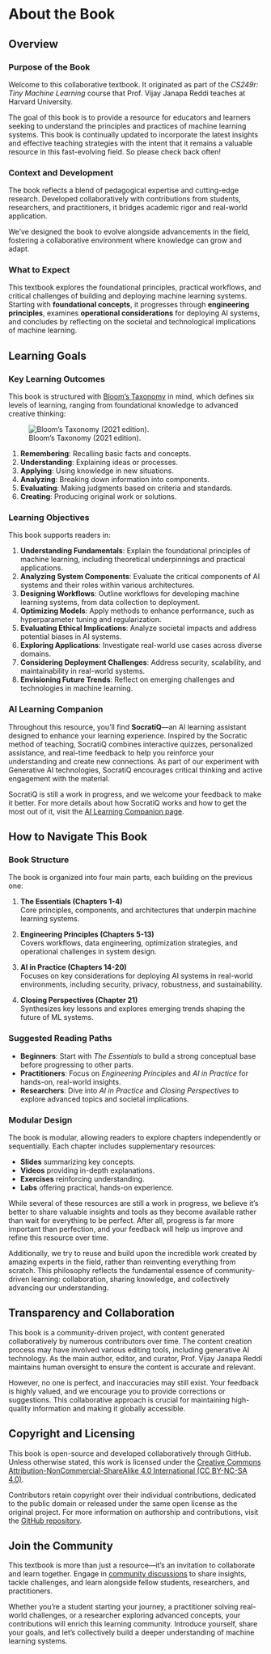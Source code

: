 # About the Book {.unnumbered}

## Overview

### Purpose of the Book

Welcome to this collaborative textbook. It originated as part of the *CS249r: Tiny Machine Learning* course that Prof. Vijay Janapa Reddi teaches at Harvard University. 

The goal of this book is to provide a resource for educators and learners seeking to understand the principles and practices of machine learning systems. This book is continually updated to incorporate the latest insights and effective teaching strategies with the intent that it remains a valuable resource in this fast-evolving field. So please check back often!

### Context and Development

The book reflects a blend of pedagogical expertise and cutting-edge research. Developed collaboratively with contributions from students, researchers, and practitioners, it bridges academic rigor and real-world application.

We've designed the book to evolve alongside advancements in the field, fostering a collaborative environment where knowledge can grow and adapt.

### What to Expect

This textbook explores the foundational principles, practical workflows, and critical challenges of building and deploying machine learning systems. Starting with **foundational concepts**, it progresses through **engineering principles**, examines **operational considerations** for deploying AI systems, and concludes by reflecting on the societal and technological implications of machine learning.

## Learning Goals

### Key Learning Outcomes

This book is structured with [Bloom's Taxonomy](https://cft.vanderbilt.edu/guides-sub-pages/blooms-taxonomy/) in mind, which defines six levels of learning, ranging from foundational knowledge to advanced creative thinking:

![Bloom's Taxonomy (2021 edition).](images/png/bloom_revised_taxonomy.png){#fig-bloom}

1. **Remembering**: Recalling basic facts and concepts.  
2. **Understanding**: Explaining ideas or processes.  
3. **Applying**: Using knowledge in new situations.  
4. **Analyzing**: Breaking down information into components.  
5. **Evaluating**: Making judgments based on criteria and standards.  
6. **Creating**: Producing original work or solutions.

### Learning Objectives

This book supports readers in:

1. **Understanding Fundamentals**: Explain the foundational principles of machine learning, including theoretical underpinnings and practical applications.  
2. **Analyzing System Components**: Evaluate the critical components of AI systems and their roles within various architectures.  
3. **Designing Workflows**: Outline workflows for developing machine learning systems, from data collection to deployment.  
4. **Optimizing Models**: Apply methods to enhance performance, such as hyperparameter tuning and regularization.  
5. **Evaluating Ethical Implications**: Analyze societal impacts and address potential biases in AI systems.  
6. **Exploring Applications**: Investigate real-world use cases across diverse domains.  
7. **Considering Deployment Challenges**: Address security, scalability, and maintainability in real-world systems.  
8. **Envisioning Future Trends**: Reflect on emerging challenges and technologies in machine learning.

### AI Learning Companion

Throughout this resource, you'll find **SocratiQ**—an AI learning assistant designed to enhance your learning experience. Inspired by the Socratic method of teaching, SocratiQ combines interactive quizzes, personalized assistance, and real-time feedback to help you reinforce your understanding and create new connections. As part of our experiment with Generative AI technologies, SocratiQ encourages critical thinking and active engagement with the material.

SocratiQ is still a work in progress, and we welcome your feedback to make it better. For more details about how SocratiQ works and how to get the most out of it, visit the [AI Learning Companion page](../ai/socratiq.qmd).

## How to Navigate This Book

### Book Structure

The book is organized into four main parts, each building on the previous one:

1. **The Essentials (Chapters 1-4)**  
   Core principles, components, and architectures that underpin machine learning systems.

2. **Engineering Principles (Chapters 5-13)**  
   Covers workflows, data engineering, optimization strategies, and operational challenges in system design.

3. **AI in Practice (Chapters 14-20)**  
   Focuses on key considerations for deploying AI systems in real-world environments, including security, privacy, robustness, and sustainability.

4. **Closing Perspectives (Chapter 21)**  
   Synthesizes key lessons and explores emerging trends shaping the future of ML systems.

### Suggested Reading Paths

- **Beginners**: Start with *The Essentials* to build a strong conceptual base before progressing to other parts.  
- **Practitioners**: Focus on *Engineering Principles* and *AI in Practice* for hands-on, real-world insights.  
- **Researchers**: Dive into *AI in Practice* and *Closing Perspectives* to explore advanced topics and societal implications.

### Modular Design

The book is modular, allowing readers to explore chapters independently or sequentially. Each chapter includes supplementary resources:

- **Slides** summarizing key concepts.  
- **Videos** providing in-depth explanations.  
- **Exercises** reinforcing understanding.  
- **Labs** offering practical, hands-on experience.

While several of these resources are still a work in progress, we believe it's better to share valuable insights and tools as they become available rather than wait for everything to be perfect. After all, progress is far more important than perfection, and your feedback will help us improve and refine this resource over time.

Additionally, we try to reuse and build upon the incredible work created by amazing experts in the field, rather than reinventing everything from scratch. This philosophy reflects the fundamental essence of community-driven learning: collaboration, sharing knowledge, and collectively advancing our understanding.

## Transparency and Collaboration

This book is a community-driven project, with content generated collaboratively by numerous contributors over time. The content creation process may have involved various editing tools, including generative AI technology. As the main author, editor, and curator, Prof. Vijay Janapa Reddi maintains human oversight to ensure the content is accurate and relevant.  

However, no one is perfect, and inaccuracies may still exist. Your feedback is highly valued, and we encourage you to provide corrections or suggestions. This collaborative approach is crucial for maintaining high-quality information and making it globally accessible.

## Copyright and Licensing

This book is open-source and developed collaboratively through GitHub. Unless otherwise stated, this work is licensed under the [Creative Commons Attribution-NonCommercial-ShareAlike 4.0 International (CC BY-NC-SA 4.0)](https://creativecommons.org/licenses/by-nc-sa/4.0).

Contributors retain copyright over their individual contributions, dedicated to the public domain or released under the same open license as the original project. For more information on authorship and contributions, visit the [GitHub repository](https://github.com/harvard-edge/cs249r_book).

## Join the Community

This textbook is more than just a resource—it's an invitation to collaborate and learn together. Engage in [community discussions](https://github.com/harvard-edge/cs249r_book/discussions) to share insights, tackle challenges, and learn alongside fellow students, researchers, and practitioners.

Whether you're a student starting your journey, a practitioner solving real-world challenges, or a researcher exploring advanced concepts, your contributions will enrich this learning community. Introduce yourself, share your goals, and let's collectively build a deeper understanding of machine learning systems.